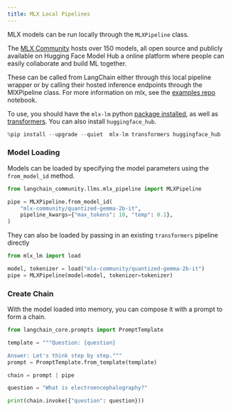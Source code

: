 ```yaml
---
title: MLX Local Pipelines
---
```


MLX models can be run locally through the `MLXPipeline` class.

The [MLX Community](https://huggingface.co/mlx-community) hosts over 150 models, all open source and publicly available on Hugging Face Model Hub a online platform where people can easily collaborate and build ML together.

These can be called from LangChain either through this local pipeline wrapper or by calling their hosted inference endpoints through the MlXPipeline class. For more information on mlx, see the [examples repo](https://github.com/ml-explore/mlx-examples/tree/main/llms) notebook.

To use, you should have the ``mlx-lm`` python [package installed](https://pypi.org/project/mlx-lm/), as well as [transformers](https://pypi.org/project/transformers/). You can also install `huggingface_hub`.


```python
%pip install --upgrade --quiet  mlx-lm transformers huggingface_hub
```

### Model Loading

Models can be loaded by specifying the model parameters using the `from_model_id` method.


```python
from langchain_community.llms.mlx_pipeline import MLXPipeline

pipe = MLXPipeline.from_model_id(
    "mlx-community/quantized-gemma-2b-it",
    pipeline_kwargs={"max_tokens": 10, "temp": 0.1},
)
```

They can also be loaded by passing in an existing `transformers` pipeline directly


```python
from mlx_lm import load

model, tokenizer = load("mlx-community/quantized-gemma-2b-it")
pipe = MLXPipeline(model=model, tokenizer=tokenizer)
```

### Create Chain

With the model loaded into memory, you can compose it with a prompt to
form a chain.


```python
from langchain_core.prompts import PromptTemplate

template = """Question: {question}

Answer: Let's think step by step."""
prompt = PromptTemplate.from_template(template)

chain = prompt | pipe

question = "What is electroencephalography?"

print(chain.invoke({"question": question}))
```
